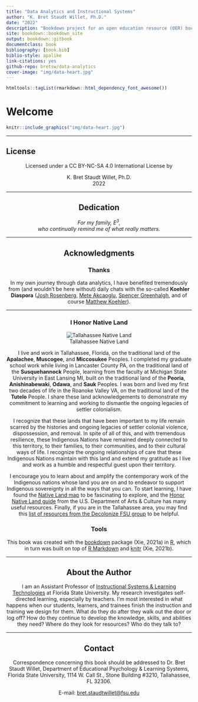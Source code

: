 ```yaml
---
title: "Data Analytics and Instructional Systems"
author: "K. Bret Staudt Willet, Ph.D."
date: "2022"
description: "Bookdown project for an open education resource (OER) book on Data Analytics."
site: bookdown::bookdown_site
output: bookdown::gitbook
documentclass: book
bibliography: [book.bib]
biblio-style: apalike
link-citations: yes
github-repo: bretsw/data-analytics
cover-image: "img/data-heart.jpg"
---
```


```r
htmltools::tagList(rmarkdown::html_dependency_font_awesome())
```

# Welcome {.unnumbered}

```r
knitr::include_graphics("img/data-heart.jpg")
```

---

## License {.unnumbered}

<center>

Licensed under a CC BY-NC-SA 4.0 International License by<c/enter>

<center>K. Bret Staudt Willet, Ph.D.</center>

<center>2022</center>

---

## Dedication {.unnumbered}

<center><i>For my family, E<sup>3</sup>,</i></center>

<center><i>who continually remind me of what really matters.</i></center>

---

## Acknowledgments {.unnumbered}

### Thanks {.unnumbered}

In my own journey through data analytics, I have benefited tremendously from (and wouldn't be here without) daily chats with the so-called **Koehler Diaspora** ([Josh Rosenberg](https://joshuamrosenberg.com/), [Mete Akcaoglu](https://www.meteakcaoglu.com/), [Spencer Greenhalgh](https://spencergreenhalgh.com/), and of course [Matthew Koehler](http://www.matt-koehler.com/)).

---

### I Honor Native Land

![Tallahassee Native Land](/img/land.png)

I live and work in Tallahassee, Florida, on the traditional land of the **Apalachee**, **Muscogee**, and **Miccosukee** Peoples. I completed my graduate school work while living in Lancaster County PA, on the traditional land of the **Susquehannock** People, learning from the faculty at Michigan State University in East Lansing MI, built on the traditional land of the **Peoria**, **Anishinabewaki**, **Odawa**, and **Sauk** Peoples. I was born and lived my first two decades of life in the Roanoke Valley VA, on the traditional land of the **Tutelo** People. I share these land acknowledgements to demonstrate my commitment to learning and working to dismantle the ongoing legacies of settler colonialism.

I recognize that these lands that have been important to my life remain scarred by the histories and ongoing legacies of settler colonial violence, dispossession, and removal. In spite of all of this, and with tremendous resilience, these Indigenous Nations have remained deeply connected to this territory, to their families, to their communities, and to their cultural ways of life. I recognize the ongoing relationships of care that these Indigenous Nations maintain with this land and extend my gratitude as I live and work as a humble and respectful guest upon their territory.

I encourage you to learn about and amplify the contemporary work of the Indigenous nations whose land you are on and to endeavor to support Indigenous sovereignty in all the ways that you can. To start learning, I have found the [Native Land map](https://native-land.ca/) to be fascinating to explore, and the [Honor Native Land guide](https://usdac.us/nativeland) from the U.S. Department of Arts & Culture has many useful resources. Finally, if you are in the Tallahassee area, you may find this [list of resources from the Decolonize FSU group](https://linktr.ee/decolonizefsu) to be helpful.

### Tools {.unnumbered}

This book was created with the [bookdown](https://github.com/rstudio/bookdown) package (Xie, 2021a) in [R](https://www.r-project.org/), which in turn was built on top of [R Markdown](https://rmarkdown.rstudio.com/) and [knitr](https://github.com/yihui/knitr) (Xie, 2021b).

---

## About the Author

I am an Assistant Professor of [Instructional Systems & Learning Technologies](https://education.fsu.edu/instructional-systems-and-learning-technologies) at Florida State University. My research investigates self-directed learning, especially by teachers. I'm most interested in what happens when our students, learners, and trainees finish the instruction and training we design for them. What do they do after they walk out the door or log off? How do they continue to develop the knowledge, skills, and abilities they need? Where do they look for resources? Who do they talk to?

---

## Contact {.unnumbered}

Correspondence concerning this book should be addressed to Dr. Bret Staudt Willet, Department of Educational Psychology & Learning Systems, Florida State University, 1114 W. Call St., Stone Building #3210, Tallahassee, FL 32306.

<i class="fa fa-envelope"></i> E-mail: [bret.staudtwillet\@fsu.edu](mailto:bret.staudtwillet@fsu.edu){.email}
